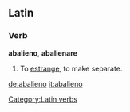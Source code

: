 ==Latin==

===Verb===
'''abalieno''', '''abalienare'''

# To [[estrange]], to make separate.

[[Category:Latin verbs]]

[[de:abalieno]]
[[it:abalieno]]